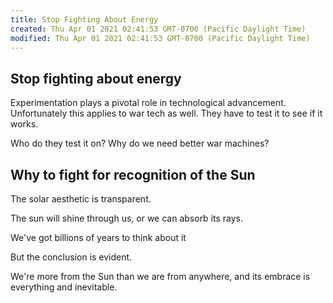 ```yaml
---
title: Stop Fighting About Energy
created: Thu Apr 01 2021 02:41:53 GMT-0700 (Pacific Daylight Time)
modified: Thu Apr 01 2021 02:41:53 GMT-0700 (Pacific Daylight Time)
---
```


## Stop fighting about energy

Experimentation plays a pivotal role in technological advancement. Unfortunately this applies to war tech as well. They have to test it to see if it works.

Who do they test it on? Why do we need better war machines?

## Why to fight for recognition of the Sun

The solar aesthetic is transparent.

The sun will shine through us, or we can absorb its rays.

We've got billions of years to think about it

But the conclusion is evident.

We're more from the Sun than we are from anywhere,
and its embrace is everything and inevitable.
